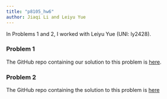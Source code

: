 ```yaml
---
title: "p8105_hw6"
author: Jiaqi Li and Leiyu Yue
---
```


In Problems 1 and 2, I worked with Leiyu Yue (UNI: ly2428).

### Problem 1

The GitHub repo containing our solution to this problem is [here](https://github.com/ljq312/p8105_hw6_jl5025_problem1).


### Problem 2

The GitHub repo containing the solution to this problem is [here](https://github.com/ljq312/p8105_hw6_jl5025_problem2)
